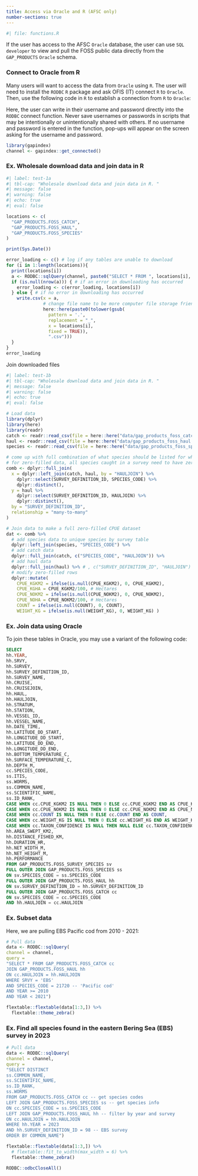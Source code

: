 ```yaml
---
title: Access via Oracle and R (AFSC only)
number-sections: true
---
```


```r
#| file: functions.R
```

If the user has access to the AFSC `Oracle` database, the user can use `SQL developer` to view and pull the FOSS public data directly from the `GAP_PRODUCTS` `Oracle` schema. 

### Connect to Oracle from R

Many users will want to access the data from `Oracle` using `R`. The user will need to install the `RODBC` `R` package and ask OFIS (IT) connect `R` to `Oracle`. Then, use the following code in `R` to establish a connection from `R` to `Oracle`: 

Here, the user can write in their username and password directly into the `RODBC` connect function. Never save usernames or passwords in scripts that may be intentionally or unintentionally shared with others. If no username and password is entered in the function, pop-ups will appear on the screen asking for the username and password. 

```r
library(gapindex)
channel <- gapindex::get_connected()
```


### Ex. Wholesale download data and join data in R

```r
#| label: test-1a
#| tbl-cap: "Wholesale download data and join data in R. "
#| message: false
#| warning: false
#| echo: true
#| eval: false

locations <- c(
  "GAP_PRODUCTS.FOSS_CATCH",
  "GAP_PRODUCTS.FOSS_HAUL",
  "GAP_PRODUCTS.FOSS_SPECIES"
)

print(Sys.Date())

error_loading <- c() # log if any tables are unable to download 
for (i in 1:length(locations)){
  print(locations[i])
  a <- RODBC::sqlQuery(channel, paste0("SELECT * FROM ", locations[i], "; "))
  if (is.null(nrow(a))) { # if an error in downloading has occurred
    error_loading <- c(error_loading, locations[i])
  } else { # if no error in downloading has occurred
    write.csv(x = a, 
              # change file name to be more computer file storage friendly
              here::here(paste0(tolower(gsub(
                pattern = '.', 
                replacement = "_", 
                x = locations[i], 
                fixed = TRUE)),
                ".csv")))
  }
}
error_loading
```

Join downloaded files

```r
#| label: test-1b
#| tbl-cap: "Wholesale download data and join data in R. "
#| message: false
#| warning: false
#| echo: true
#| eval: false

# Load data
library(dplyr)
library(here)
library(readr)
catch <- readr::read_csv(file = here::here("data/gap_products_foss_catch.csv"))[,-1] # remove "row number" column
haul <- readr::read_csv(file = here::here("data/gap_products_foss_haul.csv"))[,-1] # remove "row number" column
species <- readr::read_csv(file = here::here("data/gap_products_foss_species.csv"))[,-1] # remove "row number" column

# come up with full combination of what species should be listed for what hauls/surveys
# for zero-filled data, all species caught in a survey need to have zero or non-zero row entries for a haul
comb <- dplyr::full_join(
  x = dplyr::left_join(catch, haul, by = "HAULJOIN") %>%
    dplyr::select(SURVEY_DEFINITION_ID, SPECIES_CODE) %>%
    dplyr::distinct(),
  y = haul %>%
    dplyr::select(SURVEY_DEFINITION_ID, HAULJOIN) %>%
    dplyr::distinct(), 
  by = "SURVEY_DEFINITION_ID", 
  relationship = "many-to-many"
)

# Join data to make a full zero-filled CPUE dataset
dat <- comb %>% 
  # add species data to unique species by survey table
  dplyr::left_join(species, "SPECIES_CODE") %>% 
  # add catch data
  dplyr::full_join(catch, c("SPECIES_CODE", "HAULJOIN")) %>% 
  # add haul data
  dplyr::full_join(haul) %>% # , c("SURVEY_DEFINITION_ID", "HAULJOIN")
  # modify zero-filled rows
  dplyr::mutate(
    CPUE_KGKM2 = ifelse(is.null(CPUE_KGKM2), 0, CPUE_KGKM2),
    CPUE_KGHA = CPUE_KGKM2/100, # Hectares
    CPUE_NOKM2 = ifelse(is.null(CPUE_NOKM2), 0, CPUE_NOKM2),
    CPUE_NOHA = CPUE_NOKM2/100, # Hectares
    COUNT = ifelse(is.null(COUNT), 0, COUNT),
    WEIGHT_KG = ifelse(is.null(WEIGHT_KG), 0, WEIGHT_KG) ) 
```

### Ex. Join data using Oracle

To join these tables in Oracle, you may use a variant of the following code: 

```sql

SELECT 
hh.YEAR,
hh.SRVY,                 
hh.SURVEY,
hh.SURVEY_DEFINITION_ID,
hh.SURVEY_NAME,
hh.CRUISE,
hh.CRUISEJOIN,           
hh.HAUL,
hh.HAULJOIN,
hh.STRATUM,
hh.STATION,
hh.VESSEL_ID,
hh.VESSEL_NAME,          
hh.DATE_TIME,
hh.LATITUDE_DD_START, 
hh.LONGITUDE_DD_START, 
hh.LATITUDE_DD_END,
hh.LONGITUDE_DD_END, 
hh.BOTTOM_TEMPERATURE_C,
hh.SURFACE_TEMPERATURE_C,
hh.DEPTH_M,
cc.SPECIES_CODE,
ss.ITIS,
ss.WORMS,
ss.COMMON_NAME,     
ss.SCIENTIFIC_NAME,
ss.ID_RANK,
CASE WHEN cc.CPUE_KGKM2 IS NULL THEN 0 ELSE cc.CPUE_KGKM2 END AS CPUE_KGKM2,
CASE WHEN cc.CPUE_NOKM2 IS NULL THEN 0 ELSE cc.CPUE_NOKM2 END AS CPUE_NOKM2,
CASE WHEN cc.COUNT IS NULL THEN 0 ELSE cc.COUNT END AS COUNT,
CASE WHEN cc.WEIGHT_KG IS NULL THEN 0 ELSE cc.WEIGHT_KG END AS WEIGHT_KG,
CASE WHEN cc.TAXON_CONFIDENCE IS NULL THEN NULL ELSE cc.TAXON_CONFIDENCE END AS TAXON_CONFIDENCE,
hh.AREA_SWEPT_KM2,       
hh.DISTANCE_FISHED_KM,
hh.DURATION_HR,          
hh.NET_WIDTH_M,
hh.NET_HEIGHT_M,
hh.PERFORMANCE 
FROM GAP_PRODUCTS.FOSS_SURVEY_SPECIES sv
FULL OUTER JOIN GAP_PRODUCTS.FOSS_SPECIES ss
ON sv.SPECIES_CODE = ss.SPECIES_CODE
FULL OUTER JOIN GAP_PRODUCTS.FOSS_HAUL hh
ON sv.SURVEY_DEFINITION_ID = hh.SURVEY_DEFINITION_ID
FULL OUTER JOIN GAP_PRODUCTS.FOSS_CATCH cc
ON sv.SPECIES_CODE = cc.SPECIES_CODE
AND hh.HAULJOIN = cc.HAULJOIN
```

### Ex. Subset data

Here, we are pulling EBS Pacific cod from 2010 - 2021: 

```r
# Pull data
data <- RODBC::sqlQuery(
channel = channel, 
query = 
"SELECT * FROM GAP_PRODUCTS.FOSS_CATCH cc
JOIN GAP_PRODUCTS.FOSS_HAUL hh
ON cc.HAULJOIN = hh.HAULJOIN
WHERE SRVY = 'EBS' 
AND SPECIES_CODE = 21720 -- 'Pacific cod' 
AND YEAR >= 2010 
AND YEAR < 2021")

flextable::flextable(data[1:3,]) %>% 
  flextable::theme_zebra() 
```

### Ex. Find all species found in the eastern Bering Sea (EBS) survey in 2023

```r
# Pull data
data <- RODBC::sqlQuery(
channel = channel, 
query = 
"SELECT DISTINCT 
ss.COMMON_NAME,
ss.SCIENTIFIC_NAME, 
ss.ID_RANK, 
ss.WORMS
FROM GAP_PRODUCTS.FOSS_CATCH cc -- get species codes
LEFT JOIN GAP_PRODUCTS.FOSS_SPECIES ss -- get species info
ON cc.SPECIES_CODE = ss.SPECIES_CODE
LEFT JOIN GAP_PRODUCTS.FOSS_HAUL hh -- filter by year and survey
ON cc.HAULJOIN = hh.HAULJOIN
WHERE hh.YEAR = 2023
AND hh.SURVEY_DEFINITION_ID = 98 -- EBS survey
ORDER BY COMMON_NAME")

flextable::flextable(data[1:3,]) %>% 
  # flextable::fit_to_width(max_width = 6) %>% 
  flextable::theme_zebra() 
```

```r
RODBC::odbcCloseAll()
```

